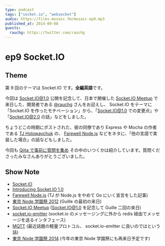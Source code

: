 ```yaml
---
type: podcast
tags: ["socket.io", "websocket"]
audio: https://files.mozaic.fm/mozaic-ep9.mp3
published_at: 2014-09-08
guests:
  rauchg: https://twitter.com/rauchg
---
```


# ep9 Socket.IO

## Theme

第 9 回のテーマは Socket.IO です。**全編英語**です。

今回は [Socket.IO@1.0](http://socket.io) 公開を記念して、日本で開催した [Socket.IO Meetup](http://connpass.com/event/6911/) で来日した、開発者である [@rauchg](https://twitter.com/rauchg) さんをお迎えし、 Socket.IO をテーマに 「Socket.IO を作ったモチベーション」から、「Socket.IO@1.0 での変更点」や「Socket.IO@2.0 の話」などをしました。

ちょうどこの時期にポストされた、彼の同僚であり Express や Mocha の作者である [TJ Holowaychuk](https://twitter.com/tjholowaychuk) の、 [Farewell Node.js](https://medium.com/code-adventures/farewell-node-js-4ba9e7f3e52b) などをネタに、「他の言語で実装した場合」の話などもしました。

今回も [Qiita で事前に質問を集め](http://qiita.com/Jxck_/items/c5bfa3d16053de3f21eb) その中のいつくかは紹介しています。質問くださったみなさんありがとうございました。

## Show Note

- [Socket.IO](http://socket.io)
- [Introducing Socket.IO 1.0](http://socket.io/blog/introducing-socket-io-1-0/)
- [Farewell Node.js](https://medium.com/code-adventures/farewell-node-js-4ba9e7f3e52b) (TJ が Node.js をやめて Go にいく宣言をした記事)
- [東京 Node 学園祭 2012](http://nodefest.jp/2012/) (Guille の最初の来日)
- [Socket.IO Meetup](http://connpass.com/event/6911/) (Socket.IO@1.0 を記念して Guille 二回の来日)
- [socket.io-emitter](https://github.com/automattic/socket.io-emitter) (socket.io のメッセージングに外から redis 経由でメッセージを送るインタフェース)
- [MQTT](http://mqtt.org) (最近話題の軽量プロトコル、 socket.io-emitter に良いのではという話)
- [東京 Node 学園祭 2014](http://nodefest.jp/2014/) (今年の東京 Node 学園祭にも再来日予定です)
